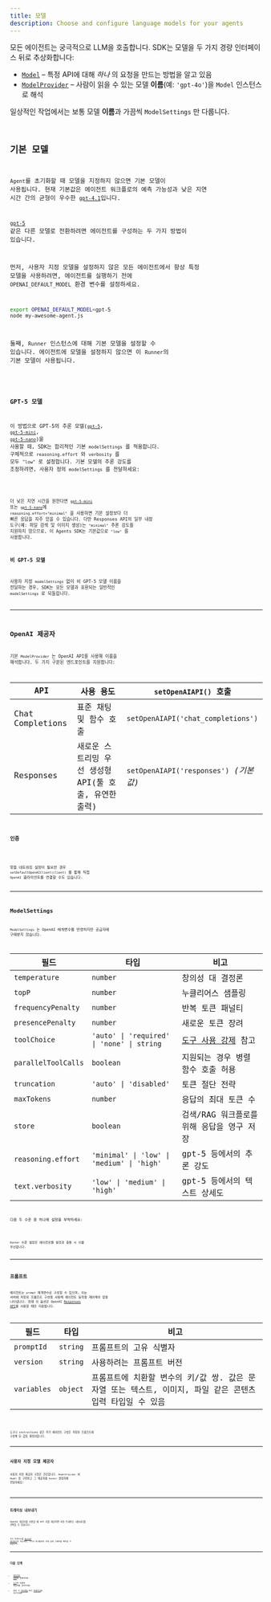 ```yaml
---
title: 모델
description: Choose and configure language models for your agents
---
```



모든 에이전트는 궁극적으로 LLM을 호출합니다. SDK는 모델을 두 가지 경량 인터페이스 뒤로 추상화합니다:

- [`Model`](/openai-agents-js/openai/agents/interfaces/model) – 특정 API에 대해 _하나_ 의 요청을 만드는 방법을 알고 있음
- [`ModelProvider`](/openai-agents-js/openai/agents/interfaces/modelprovider) – 사람이 읽을 수 있는 모델 **이름**(예: `'gpt‑4o'`)을 `Model` 인스턴스로 해석

일상적인 작업에서는 보통 모델 **이름**과 가끔씩 `ModelSettings` 만 다룹니다.

<Code
  lang="typescript"
  code={agentWithModelExample}
  title="에이전트별 모델 지정"
/>

## 기본 모델

`Agent`를 초기화할 때 모델을 지정하지 않으면 기본 모델이 사용됩니다. 현재 기본값은 에이전트 워크플로의 예측 가능성과 낮은 지연 시간 간의 균형이 우수한 [`gpt-4.1`](https://platform.openai.com/docs/models/gpt-4.1)입니다.

[`gpt-5`](https://platform.openai.com/docs/models/gpt-5) 같은 다른 모델로 전환하려면 에이전트를 구성하는 두 가지 방법이 있습니다.

먼저, 사용자 지정 모델을 설정하지 않은 모든 에이전트에서 항상 특정 모델을 사용하려면, 에이전트를 실행하기 전에 `OPENAI_DEFAULT_MODEL` 환경 변수를 설정하세요.

```bash
export OPENAI_DEFAULT_MODEL=gpt-5
node my-awesome-agent.js
```

둘째, `Runner` 인스턴스에 대해 기본 모델을 설정할 수 있습니다. 에이전트에 모델을 설정하지 않으면 이 `Runner`의 기본 모델이 사용됩니다.

<Code
  lang="typescript"
  code={runnerWithModelExample}
  title="Runner에 기본 모델 설정"
/>

### GPT-5 모델

이 방법으로 GPT-5의 추론 모델([`gpt-5`](https://platform.openai.com/docs/models/gpt-5), [`gpt-5-mini`](https://platform.openai.com/docs/models/gpt-5-mini), [`gpt-5-nano`](https://platform.openai.com/docs/models/gpt-5-nano))을 사용할 때, SDK는 합리적인 기본 `modelSettings` 를 적용합니다. 구체적으로 `reasoning.effort` 와 `verbosity` 를 모두 `"low"` 로 설정합니다. 기본 모델의 추론 강도를 조정하려면, 사용자 정의 `modelSettings` 를 전달하세요:

<Code
  lang="typescript"
  code={gpt5DefaultModelSettingsExample}
  title="GPT-5 기본 설정 커스터마이즈"
/>

더 낮은 지연 시간을 원한다면 [`gpt-5-mini`](https://platform.openai.com/docs/models/gpt-5-mini) 또는 [`gpt-5-nano`](https://platform.openai.com/docs/models/gpt-5-nano)에 `reasoning.effort="minimal"` 을 사용하면 기본 설정보다 더 빠른 응답을 자주 얻을 수 있습니다. 다만 Responses API의 일부 내장 도구(예: 파일 검색 및 이미지 생성)는 `"minimal"` 추론 강도를 지원하지 않으므로, 이 Agents SDK는 기본값으로 `"low"` 를 사용합니다.

### 비 GPT-5 모델

사용자 지정 `modelSettings` 없이 비 GPT-5 모델 이름을 전달하는 경우, SDK는 모든 모델과 호환되는 일반적인 `modelSettings` 로 되돌립니다.

---

## OpenAI 제공자

기본 `ModelProvider` 는 OpenAI API를 사용해 이름을 해석합니다. 두 가지 구분된 엔드포인트를 지원합니다:

| API              | 사용 용도                                             | `setOpenAIAPI()` 호출                  |
| ---------------- | ----------------------------------------------------- | -------------------------------------- |
| Chat Completions | 표준 채팅 및 함수 호출                                | `setOpenAIAPI('chat_completions')`     |
| Responses        | 새로운 스트리밍 우선 생성형 API(툴 호출, 유연한 출력) | `setOpenAIAPI('responses')` _(기본값)_ |

### 인증

<Code
  lang="typescript"
  code={setDefaultOpenAIKeyExample}
  title="기본 OpenAI 키 설정"
/>

맞춤 네트워킹 설정이 필요한 경우 `setDefaultOpenAIClient(client)` 를 통해 직접 `OpenAI` 클라이언트를 연결할 수도 있습니다.

---

## ModelSettings

`ModelSettings` 는 OpenAI 매개변수를 반영하지만 공급자에 구애받지 않습니다.

| 필드                | 타입                                       | 비고                                                                       |
| ------------------- | ------------------------------------------ | -------------------------------------------------------------------------- |
| `temperature`       | `number`                                   | 창의성 대 결정론                                                           |
| `topP`              | `number`                                   | 누클리어스 샘플링                                                          |
| `frequencyPenalty`  | `number`                                   | 반복 토큰 패널티                                                           |
| `presencePenalty`   | `number`                                   | 새로운 토큰 장려                                                           |
| `toolChoice`        | `'auto' \| 'required' \| 'none' \| string` | [도구 사용 강제](/openai-agents-js/ko/guides/agents#forcing-tool-use) 참고 |
| `parallelToolCalls` | `boolean`                                  | 지원되는 경우 병렬 함수 호출 허용                                          |
| `truncation`        | `'auto' \| 'disabled'`                     | 토큰 절단 전략                                                             |
| `maxTokens`         | `number`                                   | 응답의 최대 토큰 수                                                        |
| `store`             | `boolean`                                  | 검색/RAG 워크플로를 위해 응답을 영구 저장                                  |
| `reasoning.effort`  | `'minimal' \| 'low' \| 'medium' \| 'high'` | gpt-5 등에서의 추론 강도                                                   |
| `text.verbosity`    | `'low' \| 'medium' \| 'high'`              | gpt-5 등에서의 텍스트 상세도                                               |

다음 두 수준 중 하나에 설정을 부착하세요:

<Code lang="typescript" code={modelSettingsExample} title="모델 설정" />

`Runner` 수준 설정은 에이전트별 설정과 충돌 시 이를 우선합니다.

---

## 프롬프트

에이전트는 `prompt` 매개변수로 구성할 수 있으며, 이는 서버에 저장된 프롬프트 구성을 사용해 에이전트 동작을 제어해야 함을 나타냅니다. 현재 이 옵션은 OpenAI [Responses API](https://platform.openai.com/docs/api-reference/responses)를 사용할 때만 지원됩니다.

| 필드        | 타입     | 비고                                                                                                     |
| ----------- | -------- | -------------------------------------------------------------------------------------------------------- |
| `promptId`  | `string` | 프롬프트의 고유 식별자                                                                                   |
| `version`   | `string` | 사용하려는 프롬프트 버전                                                                                 |
| `variables` | `object` | 프롬프트에 치환할 변수의 키/값 쌍. 값은 문자열 또는 텍스트, 이미지, 파일 같은 콘텐츠 입력 타입일 수 있음 |

<Code
  lang="typescript"
  code={promptIdExample}
  title="프롬프트가 있는 에이전트"
/>

도구나 instructions 같은 추가 에이전트 구성은 저장된 프롬프트에 구성해 둔 값을 재정의합니다.

---

## 사용자 지정 모델 제공자

사용자 지정 제공자 구현은 간단합니다. `ModelProvider` 와 `Model` 을 구현하고 그 제공자를 `Runner` 생성자에 전달하세요:

<Code
  lang="typescript"
  code={modelCustomProviderExample}
  title="최소한의 커스텀 제공자"
/>

---

## 트레이싱 내보내기

OpenAI 제공자를 사용할 때 API 키를 제공하면 자동 트레이스 내보내기를 선택할 수 있습니다:

<Code
  lang="typescript"
  code={setTracingExportApiKeyExample}
  title="트레이싱 내보내기"
/>

이는 트레이스를 [OpenAI 대시보드](https://platform.openai.com/traces)로 전송하며, 거기서 워크플로의 전체 실행 그래프를 확인할 수 있습니다.

---

## 다음 단계

- [에이전트 실행](/openai-agents-js/ko/guides/running-agents)을 살펴보세요
- [도구](/openai-agents-js/ko/guides/tools)로 모델에 초능력을 부여하세요
- 필요 시 [가드레일](/openai-agents-js/ko/guides/guardrails) 또는 [트레이싱](/openai-agents-js/ko/guides/tracing)을 추가하세요
